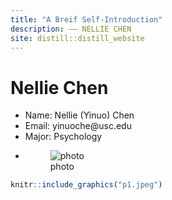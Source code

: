 ```yaml
---
title: "A Breif Self-Introduction"
description: —— NELLIE CHEN
site: distill::distill_website
---
```


# Nellie Chen
- Name: Nellie (Yinuo) Chen
- Email: yinuoche@usc.edu
- Major: Psychology
-
![photo](/Users/nelliechen/Desktop/Dr. Lai/1/p1.jpeg)

```r
knitr::include_graphics("p1.jpeg")
```

